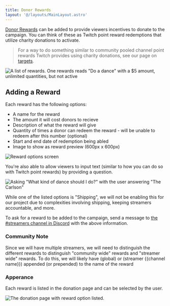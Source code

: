 ```yaml
---
title: Donor Rewards
layout: '@/layouts/MainLayout.astro'
---
```



[Donor Rewards](https://info.tiltify.com/support/solutions/articles/43000011862-adding-incentives-targets-formerly-known-as-challenges-) can be added to provide
viewers incentives to donate to the campaign. You can think of these as Twitch point reward redemptions that utilize charity
donations to activate.

> For a way to do something similar to community pooled channel point rewards Twitch provides using charity donations,
> see our page on [targets](/en/streamer-setup/tiltify/targets/).

<img src={tiltify_rewards_list} alt='A list of rewards. One rewards reads "Do a dance" with a $5 amount, unlimited quantities, but not active'/>

## Adding a Reward

Each reward has the following options:

- A name for the reward
- The amount it will cost donors to recieve
- Description of what the reward will give
- Quantity of times a donor can redeem the reward - will be unable to redeem after this number (optional)
- Start and end date of redemption being abled
- Image to show as reward preview (600px x 600px)

<img src={tiltify_rewards_options} alt="Reward options screen"/>

You're also able to allow viewers to input text (similar to how you can do so with Twitch point rewards) by providing a question.

<img src={tiltify_reward_kind_of_dance} alt='Asking "What kind of dance should I do?" with the user answering "The Carlson"'/>

While one of the listed options is "Shipping", we will not be enabling this for our project due to complexities involving
shipping, keeping streamers accountable, and more.

To ask for a reward to be added to the campaign, send a message to <a href={DISCORD_URL}>the #streamers channel in Discord</a> with the above information.

### Community Note

Since we will have multiple streamers, we will need to distinguish the different rewards to distinguish "community wide" rewards and
"streamer wide" rewards. To do this, we will likely have (global) or (streamer \{\{channel name\}\}) appended (or prepended) to the name of the reward

### Apperance

Each reward is listed in the donation page and can be selected by the user.

<img src={active_reward} alt="The donation page with reward option listed."/>
